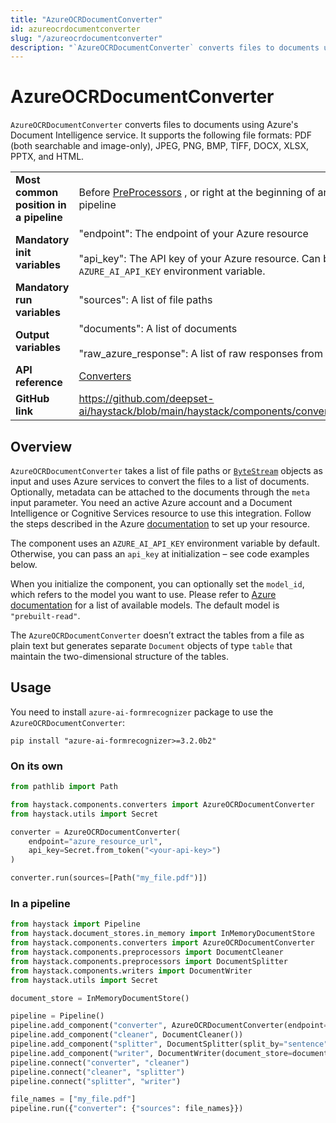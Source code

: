 ```yaml
---
title: "AzureOCRDocumentConverter"
id: azureocrdocumentconverter
slug: "/azureocrdocumentconverter"
description: "`AzureOCRDocumentConverter` converts files to documents using Azure's Document Intelligence service. It supports the following file formats: PDF (both searchable and image-only), JPEG, PNG, BMP, TIFF, DOCX, XLSX, PPTX, and HTML."
---
```


# AzureOCRDocumentConverter

`AzureOCRDocumentConverter` converts files to documents using Azure's Document Intelligence service. It supports the following file formats: PDF (both searchable and image-only), JPEG, PNG, BMP, TIFF, DOCX, XLSX, PPTX, and HTML.

|  |  |
| --- | --- |
| **Most common position in a pipeline** | Before [PreProcessors](../../../docs/pipeline-components/preprocessors.mdx) , or right at the beginning of an indexing pipeline |
| **Mandatory init variables** | "endpoint": The endpoint of your Azure resource  <br /> <br />"api_key": The API key of your Azure resource. Can be set with `AZURE_AI_API_KEY` environment variable. |
| **Mandatory run variables** | "sources": A list of file paths |
| **Output variables** | "documents": A list of documents  <br /> <br />"raw_azure_response": A list of raw responses from Azure |
| **API reference** | [Converters](/reference/converters-api) |
| **GitHub link** | https://github.com/deepset-ai/haystack/blob/main/haystack/components/converters/azure.py |

## Overview

`AzureOCRDocumentConverter` takes a list of file paths or [`ByteStream`](../../concepts/data-classes.mdx#bytestresm) objects as input and uses Azure services to convert the files to a list of documents. Optionally, metadata can be attached to the documents through the `meta` input parameter. You need an active Azure account and a Document Intelligence or Cognitive Services resource to use this integration. Follow the steps described in the Azure [documentation](https://learn.microsoft.com/en-us/azure/ai-services/document-intelligence/quickstarts/get-started-sdks-rest-api) to set up your resource.

The component uses an `AZURE_AI_API_KEY` environment variable by default. Otherwise, you can pass an `api_key` at initialization – see code examples below.

When you initialize the component, you can optionally set the `model_id`, which refers to the model you want to use. Please refer to [Azure documentation](https://learn.microsoft.com/en-us/azure/ai-services/document-intelligence/choose-model-feature) for a list of available models. The default model is `"prebuilt-read"`.

The `AzureOCRDocumentConverter` doesn’t extract the tables from a file as plain text but generates separate `Document` objects of type `table` that maintain the two-dimensional structure of the tables.

## Usage

You need to install `azure-ai-formrecognizer` package to use the `AzureOCRDocumentConverter`:

```shell
pip install "azure-ai-formrecognizer>=3.2.0b2"
```

### On its own

```python
from pathlib import Path

from haystack.components.converters import AzureOCRDocumentConverter
from haystack.utils import Secret

converter = AzureOCRDocumentConverter(
    endpoint="azure_resource_url",
    api_key=Secret.from_token("<your-api-key>")
)

converter.run(sources=[Path("my_file.pdf")])
```

### In a pipeline

```python
from haystack import Pipeline
from haystack.document_stores.in_memory import InMemoryDocumentStore
from haystack.components.converters import AzureOCRDocumentConverter
from haystack.components.preprocessors import DocumentCleaner
from haystack.components.preprocessors import DocumentSplitter
from haystack.components.writers import DocumentWriter
from haystack.utils import Secret

document_store = InMemoryDocumentStore()

pipeline = Pipeline()
pipeline.add_component("converter", AzureOCRDocumentConverter(endpoint="azure_resource_url", api_key=Secret.from_token("<your-api-key>")))
pipeline.add_component("cleaner", DocumentCleaner())
pipeline.add_component("splitter", DocumentSplitter(split_by="sentence", split_length=5))
pipeline.add_component("writer", DocumentWriter(document_store=document_store))
pipeline.connect("converter", "cleaner")
pipeline.connect("cleaner", "splitter")
pipeline.connect("splitter", "writer")

file_names = ["my_file.pdf"]
pipeline.run({"converter": {"sources": file_names}})
```